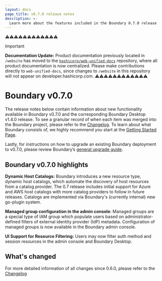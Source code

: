 ```yaml
---
layout: docs
page_title: v0.7.0 release notes
description: >-
  Learn more about the features included in the Boundary 0.7.0 release and discover what has changed.
---
```


⚠️⚠️⚠️⚠️⚠️⚠️⚠️⚠️⚠️⚠️⚠️⚠️
> [!IMPORTANT]  
> **Documentation Update:** Product documentation previously located in `/website` has moved to the [`hashicorp/web-unified-docs`](https://github.com/hashicorp/web-unified-docs) repository, where all product documentation is now centralized. Please make contributions directly to `web-unified-docs`, since changes to `/website` in this repository will not appear on developer.hashicorp.com.
⚠️⚠️⚠️⚠️⚠️⚠️⚠️⚠️⚠️⚠️⚠️⚠️

# Boundary v0.7.0

The release notes below contain information about new functionality available in Boundary v0.7.0 and the corresponding Boundary Desktop v1.4.0 release.
To see a granular record of when each item was merged into the Boundary project, please refer to the [Changelog](https://github.com/hashicorp/boundary/blob/main/CHANGELOG.md).
To learn about what Boundary consists of, we highly recommend you start at the [Getting Started Page](/boundary/docs/getting-started).

Lastly, for instructions on how to upgrade an existing Boundary deployment to v0.7.0, please review Boundary’s [general upgrade guide](/boundary/tutorials/oss-configuration/upgrade-version).

## Boundary v0.7.0 highlights

**Dynamic Host Catalogs:** Boundary introduces a new resource type, dynamic host catalogs, which automate the discovery of host resources from a catalog provider. The 0.7 release includes
initial support for Azure and AWS host catalogs with more catalog providers to follow in future releases. Catalogs are implemented via Boundary's (currently internal) new go-plugin system.

**Managed group configuration in the admin console**: Managed groups are a special type of IAM group which populate users based on administrator-defined filters of external identity provider (IdP) metadata.
Configuration of managed groups is now available in the Boundary admin console.

**UI Support for Resource Filtering:** Users may now filter auth method and session resources in the admin console and Boundary Desktop.

## What's changed

For more detailed information of all changes since 0.6.0, please refer to the [Changelog](https://github.com/hashicorp/boundary/blob/main/CHANGELOG.md)
